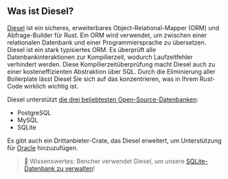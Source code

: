 ## Was ist Diesel?

[Diesel][github diesel] ist ein sicheres, erweiterbares Object-Relational-Mapper (ORM) und Abfrage-Builder für Rust.
Ein ORM wird verwendet, um zwischen einer relationalen Datenbank und einer Programmiersprache zu übersetzen.
Diesel ist ein stark typisiertes ORM.
Es überprüft alle Datenbankinteraktionen zur Kompilierzeit, wodurch Laufzeitfehler verhindert werden.
Diese Kompilierzeitüberprüfung macht Diesel auch zu einer kosteneffizienten Abstraktion über SQL.
Durch die Eliminierung aller Boilerplate lässt Diesel Sie sich auf das konzentrieren, was in Ihrem Rust-Code wirklich wichtig ist.

Diesel unterstützt [die drei beliebtesten Open-Source-Datenbanken][stackoverflow databases]:

- PostgreSQL
- MySQL
- SQLite

Es gibt auch ein Drittanbieter-Crate, das Diesel erweitert,
um Unterstützung für [Oracle][github diesel oci] hinzuzufügen.

> 🐰 Wissenswertes: Bencher verwendet Diesel, um unsere [SQLite-Datenbank zu verwalten][sqlite]!

[github diesel]: https://github.com/diesel-rs/diesel
[stackoverflow databases]: https://survey.stackoverflow.co/2023/#most-popular-technologies-database-prof
[github diesel oci]: https://github.com/GiGainfosystems/diesel-oci

[sqlite]: /de/learn/engineering/sqlite-performance-tuning/
